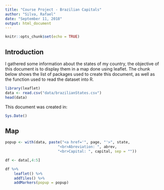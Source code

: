 ```yaml
---
title: "Course Project - Brazilian Capitals"
author: "Silva, Rafael"
date: "September 11, 2018"
output: html_document
---
```


```r
knitr::opts_chunk$set(echo = TRUE)
```

## Introduction

I gathered some information about the states of my country, the objective of this document is to display them in a map done using leaflet. The chunk below shows the list of packages used to create this document, as well as the function used to read the dataset into R.
```r
library(leaflet)
data <- read.csv("data/brazilianStates.csv")
head(data)
```

This document was created in:
```r
Sys.Date()
```

## Map

```r
popup <- with(data, paste("<a href='", page, "'>", state, 
                        "<br>Abreviation: ", abrev, 
                        "<br>Capital: ", capital, sep = ""))

df <- data[,4:5]

df %>%
    leaflet() %>%
    addTiles() %>%
    addMarkers(popup = popup)
```